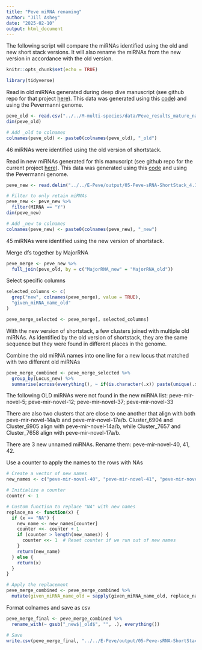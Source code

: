 ```yaml
---
title: "Peve miRNA renaming"
author: "Jill Ashey"
date: "2025-02-10"
output: html_document
---
```


The following script will compare the miRNAs identified using the old and new short stack versions. It will also rename the miRNAs from the new version in accordance with the old version.

```r
knitr::opts_chunk$set(echo = TRUE)

library(tidyverse)
```

Read in old miRNAs generated during deep dive manuscript (see github repo for that project [here](https://github.com/urol-e5/deep-dive)). This data was generated using this [code](https://github.com/urol-e5/deep-dive/tree/main/E-Peve/code/08.2-Peve-sRNAseq-ShortStack-31bp-fastp-merged_files)) and using the 
Pevermanni genome. 
```r
peve_old <- read.csv("../../M-multi-species/data/Peve_results_mature_named_old_ShortStack_version.csv")
dim(peve_old)

# Add _old to colnames
colnames(peve_old) <- paste0(colnames(peve_old), "_old")
```

46 miRNAs were identified using the old version of shortstack. 

Read in new miRNAs generated for this manuscript (see github repo for the current project [here](https://github.com/urol-e5/deep-dive-expression/tree/main)). This data was generated using this [code](https://github.com/urol-e5/deep-dive-expression/blob/main/E-Peve/code/05-Peve-sRNA-ShortStack_4.1.0.Rmd) and using the Pevermanni genome. 
```r
peve_new <- read.delim("../../E-Peve/output/05-Peve-sRNA-ShortStack_4.1.0/ShortStack_out/Results.txt")

# Filter to only retain miRNAs
peve_new <- peve_new %>%
  filter(MIRNA == "Y")
dim(peve_new)

# Add _new to colnames
colnames(peve_new) <- paste0(colnames(peve_new), "_new")
```

45 miRNAs were identified using the new version of shortstack. 

Merge dfs together by MajorRNA
```r
peve_merge <- peve_new %>%
  full_join(peve_old, by = c("MajorRNA_new" = "MajorRNA_old"))
```

Select specific columns 
```r
selected_columns <- c(
  grep("new", colnames(peve_merge), value = TRUE),
  "given_miRNA_name_old"
)

peve_merge_selected <- peve_merge[, selected_columns]
```

With the new version of shortstack, a few clusters joined with multiple old miRNAs. As identified by the old version of shortstack, they are the same sequence but they were found in different places in the genome. 

Combine the old miRNA names into one line for a new locus that matched with two different old miRNAs
```r
peve_merge_combined <- peve_merge_selected %>%
  group_by(Locus_new) %>%
  summarise(across(everything(), ~ if(is.character(.x)) paste(unique(.x), collapse = "; ") else first(.x)))
```

The following OLD miRNAs were not found in the new miRNA list: peve-mir-novel-5; peve-mir-novel-12; peve-mir-novel-37; peve-mir-novel-33

There are also two clusters that are close to one another that align with both peve-mir-novel-14a/b and peve-mir-novel-17a/b. Cluster_6904 and Cluster_6905 align with peve-mir-novel-14a/b, while Cluster_7657 and Cluster_7658 align with peve-mir-novel-17a/b. 

There are 3 new unnamed miRNAs. Rename them: peve-mir-novel-40, 41, 42. 

Use a counter to apply the names to the rows with NAs
```r
# Create a vector of new names
new_names <- c("peve-mir-novel-40", "peve-mir-novel-41", "peve-mir-novel-42")

# Initialize a counter
counter <- 1

# Custom function to replace "NA" with new names
replace_na <- function(x) {
  if (x == "NA") {
    new_name <- new_names[counter]
    counter <<- counter + 1
    if (counter > length(new_names)) {
      counter <<- 1  # Reset counter if we run out of new names
    }
    return(new_name)
  } else {
    return(x)
  }
}

# Apply the replacement
peve_merge_combined <- peve_merge_combined %>%
  mutate(given_miRNA_name_old = sapply(given_miRNA_name_old, replace_na))
```

Format colnames and save as csv 
```r
peve_merge_final <- peve_merge_combined %>%
  rename_with(~ gsub("_new$|_old$", "", .), everything())

# Save 
write.csv(peve_merge_final, "../../E-Peve/output/05-Peve-sRNA-ShortStack_4.1.0/ShortStack_out/Peve_Results_mature_named_miRNAs.csv")
```



